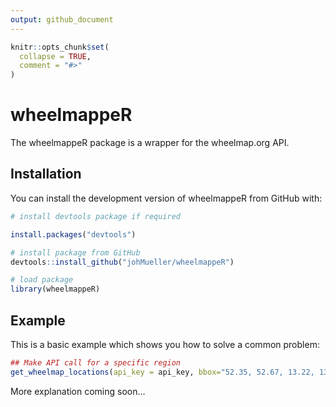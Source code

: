 ```yaml
---
output: github_document
---
```


<!-- README.md is generated from README.Rmd. Please edit that file -->

```r
knitr::opts_chunk$set(
  collapse = TRUE,
  comment = "#>"
)
```
# wheelmappeR

The wheelmappeR package is a wrapper for the wheelmap.org API.

## Installation

You can install the development version of wheelmappeR from GitHub with:

``` r
# install devtools package if required

install.packages("devtools")

# install package from GitHub
devtools::install_github("johMueller/wheelmappeR")

# load package
library(wheelmappeR)
```

## Example

This is a basic example which shows you how to solve a common problem:

```r
## Make API call for a specific region
get_wheelmap_locations(api_key = api_key, bbox="52.35, 52.67, 13.22, 13.54")

```

More explanation coming soon...


